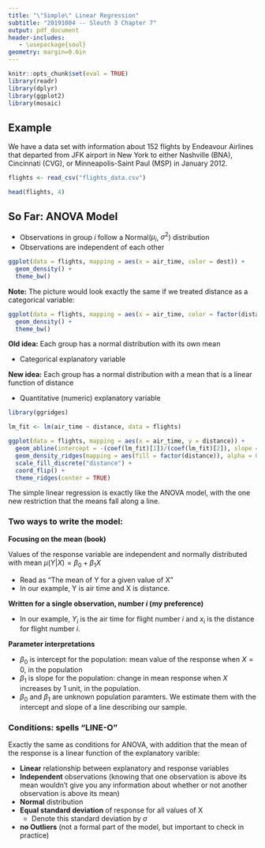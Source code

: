 ```yaml
---
title: "\"Simple\" Linear Regression"
subtitle: "20191004 -- Sleuth 3 Chapter 7"
output: pdf_document
header-includes:
   - \usepackage{soul}
geometry: margin=0.6in
---
```


```r
knitr::opts_chunk$set(eval = TRUE)
library(readr)
library(dplyr)
library(ggplot2)
library(mosaic)
```

## Example

We have a data set with information about 152 flights by Endeavour Airlines that departed from JFK airport in New York to either Nashville (BNA), Cincinnati (CVG), or Minneapolis-Saint Paul (MSP) in January 2012.

```r
flights <- read_csv("flights_data.csv")
```

```r
head(flights, 4)
```

## So Far: ANOVA Model

 * Observations in group $i$ follow a Normal($\mu_i$, $\sigma^2$) distribution
 * Observations are independent of each other

```r
ggplot(data = flights, mapping = aes(x = air_time, color = dest)) +
  geom_density() +
  theme_bw()
```

**Note:** The picture would look exactly the same if we treated distance as a categorical variable:

```r
ggplot(data = flights, mapping = aes(x = air_time, color = factor(distance))) +
  geom_density() +
  theme_bw()
```

\newpage

**Old idea:** Each group has a normal distribution with its own mean

 * Categorical explanatory variable

**New idea:** Each group has a normal distribution with a mean that is a linear function of distance

 * Quantitative (numeric) explanatory variable

```r
library(ggridges)

lm_fit <- lm(air_time ~ distance, data = flights)

ggplot(data = flights, mapping = aes(x = air_time, y = distance)) +
  geom_abline(intercept = -(coef(lm_fit)[1])/(coef(lm_fit)[2]), slope = 1/coef(lm_fit)[2]) +
  geom_density_ridges(mapping = aes(fill = factor(distance)), alpha = 0.4, jittered_points = TRUE, position = "points_jitter") +
  scale_fill_discrete("distance") +
  coord_flip() +
  theme_ridges(center = TRUE)
```

The simple linear regression is exactly like the ANOVA model, with the one new restriction that the means fall along a line.

### Two ways to write the model:

**Focusing on the mean (book)**

Values of the response variable are independent and normally distributed with mean $\mu(Y|X) = \beta_0 + \beta_1 X$

  * Read as "The mean of Y for a given value of X"
  * In our example, Y is air time and X is distance.

**Written for a single observation, number $i$ (my preference)**

\vspace{-0.5cm}

\begin{align*}
Y_i &= \beta_0 + \beta_1 x_i + \varepsilon_i \\
\varepsilon_i &\sim \text{Normal}(0, \sigma^2)
\end{align*}

 * In our example, $Y_i$ is the air time for flight number $i$ and $x_i$ is the distance for flight number $i$.

**Parameter interpretations**

* $\beta_0$ is intercept for the population: mean value of the response when $X = 0$, in the population
* $\beta_1$ is slope for the population: change in mean response when $X$ increases by 1 unit, in the population.
* $\beta_0$ and $\beta_1$ are unknown population paramters.  We estimate them with the intercept and slope of a line describing our sample.

### Conditions: spells "LINE-O"

Exactly the same as conditions for ANOVA, with addition that the mean of the response is a linear function of the explanatory varible:

 * **Linear** relationship between explanatory and response variables
 * **Independent** observations (knowing that one observation is above its mean wouldn't give you any information about whether or not another observation is above its mean)
 * **Normal** distribution
 * **Equal standard deviation** of response for all values of X
    * Denote this standard deviation by $\sigma$
 * **no Outliers** (not a formal part of the model, but important to check in practice)
